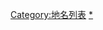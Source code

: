 {{Catnav|頁面分類|地理|聚落|城镇|城市}}
{{Catnav|頁面分類|地理|地理相關列表|地名列表}}
{{Catnav|頁面分類|列表|地理相關列表|地名列表}}
{{Commonscat|Cities}}

[[Category:地名列表|Category:地名列表]]
[[Category:城市|*]]